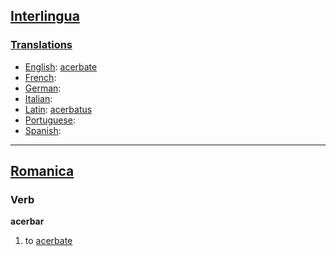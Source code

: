 ==[[Interlingua]]==
===[[Translations]]===
*[[English]]: [[acerbate]]
*[[French]]: [[]] 
*[[German]]: [[]] 
*[[Italian]]: [[]] 
*[[Latin]]: [[acerbatus]]
*[[Portuguese]]: [[]] 
*[[Spanish]]: [[]]
----

==[[Romanica]]==
===Verb===
<b>acerbar</b>
#to [[acerbate]]